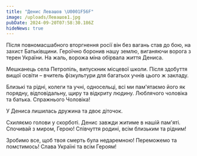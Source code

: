 ```yaml
---
title: "Денис Левашов \U0001F56F"
image: /uploads/Левашов1.jpg
pubDate: 2024-09-20T07:58:30.186Z
hideNews: true
---
```


Після повномасшабного вторгнення росії він без вагань став до бою, на захист Батьківщини. Героїчно боронив нашу землю, виганяючи ворога з терен України. На жаль, ворожа міна обірвала життя Дениса. 

Мешканець села Петропіль, випускник місцевої школи. Після здобуття вищої освіти – вчитель фізкультури для багатьох учнів цього ж закладу. 

Близькі та рідні, колеги та учні, односельці, всі ми пам'ятаємо його як порядну, відповідальну, щиру та відкриту людину. Люблячого чоловіка та батька. Спражнього Чоловіка!

У Дениса лишилась дружина та двоє діточок. 

Схиляємо голови у скорботі. Денис завжди житиме в нашій пам'яті. Спочивай з миром, Герою! Співчуття родині, всім близьким та рідним! 

Зробимо все, щоб твоя смерть була недаремною! Переможемо та помстимось! Слава Україні та всім Героям!

